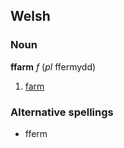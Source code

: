 ==Welsh==
===Noun===
'''ffarm''' ''f'' (''pl'' ffermydd)
# [[farm]]
===Alternative spellings===
* fferm